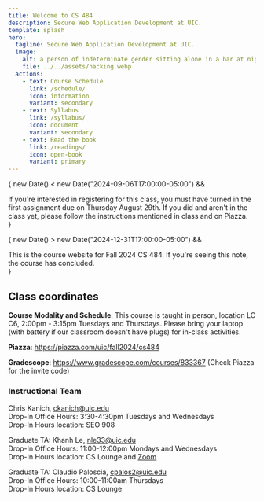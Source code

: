 ```yaml
---
title: Welcome to CS 484
description: Secure Web Application Development at UIC.
template: splash
hero:
  tagline: Secure Web Application Development at UIC.
  image:
    alt: a person of indeterminate gender sitting alone in a bar at night working on a laptop in the style of nighthawks by edward hopper
    file: ../../assets/hacking.webp
  actions:
    - text: Course Schedule
      link: /schedule/
      icon: information
      variant: secondary
    - text: Syllabus
      link: /syllabus/
      icon: document
      variant: secondary
    - text: Read the book
      link: /readings/
      icon: open-book
      variant: primary
---
```



{ new Date() < new Date("2024-09-06T17:00:00-05:00") &&

<Aside
  type="caution"
  title="Interested in registering for CS 484 in Fall 2024?">
  If you're interested in registering for this class, you must have turned in
  the first assignment due on Thursday August 29th. If you did and aren't in the
  class yet, please follow the instructions mentioned in class and on Piazza.
</Aside>
}

{ new Date() > new Date("2024-12-31T17:00:00-05:00") &&

<Aside type="danger" title="This course has concluded.">
  This is the course website for Fall 2024 CS 484. If you're seeing this note,
  the course has concluded.
</Aside>
}

## Class coordinates

**Course Modality and Schedule**:
This course is taught in person, location LC C6, 2:00pm - 3:15pm Tuesdays and Thursdays. Please bring your laptop (with battery if our classroom doesn't have plugs) for in-class activities.

**Piazza**: https://piazza.com/uic/fall2024/cs484

**Gradescope**: https://www.gradescope.com/courses/833367 (Check Piazza for the invite code)

### Instructional Team

Chris Kanich, ckanich@uic.edu  
Drop-In Office Hours: 3:30-4:30pm Tuesdays and Wednesdays  
Drop-In Hours location: SEO 908

Graduate TA: Khanh Le, nle33@uic.edu  
Drop-In Office Hours: 11:00-12:00pm Mondays and Wednesdays  
Drop-In Hours location: CS Lounge and [Zoom](https://uic.zoom.us/j/83302203414?pwd=yrWtdLS8aRlH0Dfw6bL4Sf4OjZGSHa.1)

Graduate TA: Claudio Paloscia, cpalos2@uic.edu  
Drop-In Office Hours: 10:00-11:00am Thursdays  
Drop-In Hours location: CS Lounge
